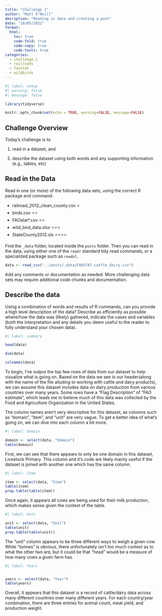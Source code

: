 ```yaml
---
title: "Challenge 1"
author: "Matt O'Neill"
desription: "Reading in data and creating a post"
date: "10/05/2022"
format:
  html:
    toc: true
    code-fold: true
    code-copy: true
    code-tools: true
categories:
  - challenge_1
  - railroads
  - faostat
  - wildbirds
---
```


```r
#| label: setup
#| warning: false
#| message: false

library(tidyverse)

knitr::opts_chunk$set(echo = TRUE, warning=FALSE, message=FALSE)
```

## Challenge Overview

Today's challenge is to

1)  read in a dataset, and

2)  describe the dataset using both words and any supporting information (e.g., tables, etc)

## Read in the Data

Read in one (or more) of the following data sets, using the correct R package and command.

-   railroad_2012_clean_county.csv ⭐
-   birds.csv ⭐⭐
-   FAOstat\*.csv ⭐⭐
-   wild_bird_data.xlsx ⭐⭐⭐
-   StateCounty2012.xls ⭐⭐⭐⭐

Find the `_data` folder, located inside the `posts` folder. Then you can read in the data, using either one of the `readr` standard tidy read commands, or a specialized package such as `readxl`.

```r

data <- read_csv("../posts/_data/FAOSTAT_cattle_dairy.csv")

```

Add any comments or documentation as needed. More challenging data sets may require additional code chunks and documentation.

## Describe the data

Using a combination of words and results of R commands, can you provide a high level description of the data? Describe as efficiently as possible where/how the data was (likely) gathered, indicate the cases and variables (both the interpretation and any details you deem useful to the reader to fully understand your chosen data).

```r
#| label: summary

head(data)

dim(data)

colnames(data)


```

To begin, I've output the top few rows of data from our dataset to help visualize what is going on. Based on the data we see in our header(along with the name of the file alluding to working with cattle and dairy products), we can assume this dataset includes data on dairy production from various countries over many years. Some rows have a "Flag Description" of "FAO estimate", which leads me to believe much of this data was collected by the Food and Agriculture Organization in the United States.

The column names aren't very descriptive for this dataset, as columns such as "domain", "item", and "unit" are very vague. To get a better idea of what's going on, we can dive into each column a bit more.

```r
#| label: Domain

domain <- select(data, "Domain")
table(domain)

```

First, we can see that there appears to only be one domain in this dataset, Livestock Primary. This column and it's code are likely mainly useful if the dataset is joined with another one which has the same column.

```r
#| label: Item

item <- select(data, "Item")
table(item)
prop.table(table(item))

```


Once again, it appears all cows are being used for their milk production, which makes sense given the context of the table.

```r
#| label: Unit

unit <- select(data, "Unit")
table(unit)
prop.table(table(unit))

```

The "unit" column appears to be three different ways to weigh a given cow. While "tonnes" is obvious, there unfortunately isn't too much context as to what the other two are, but it could be that "head" would be a measure of how many cows a given farm has. 


```r
#| label: Years


years <- select(data, "Year")
table(years)

```

Overall, it appears that this dataset is a record of cattle/dairy data across many different countries over many different years. For each country/year combination, there are three entries for animal count, meat yield, and production weight.